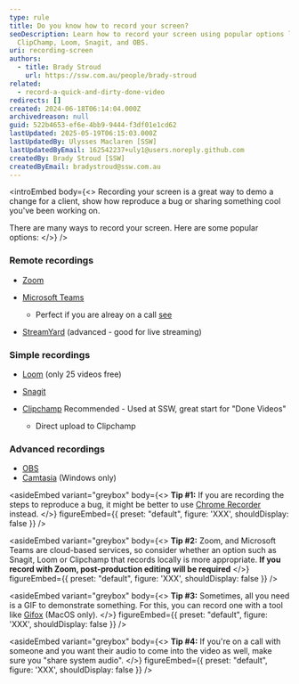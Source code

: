 ```yaml
---
type: rule
title: Do you know how to record your screen?
seoDescription: Learn how to record your screen using popular options like
  ClipChamp, Loom, Snagit, and OBS.
uri: recording-screen
authors:
  - title: Brady Stroud
    url: https://ssw.com.au/people/brady-stroud
related:
  - record-a-quick-and-dirty-done-video
redirects: []
created: 2024-06-18T06:14:04.000Z
archivedreason: null
guid: 522b4653-ef6e-4bb9-9444-f3df01e1cd62
lastUpdated: 2025-05-19T06:15:03.000Z
lastUpdatedBy: Ulysses Maclaren [SSW]
lastUpdatedByEmail: 162542237+uly1@users.noreply.github.com
createdBy: Brady Stroud [SSW]
createdByEmail: bradystroud@ssw.com.au
---
```

<introEmbed
  body={<>
Recording your screen is a great way to demo a change for a client, show how reproduce a bug or sharing something cool you've been working on.

There are many ways to record your screen. Here are some popular options:
  </>}
/>
### Remote recordings

* [Zoom](https://zoom.us)
* [Microsoft Teams](https://www.microsoft.com/en-au/microsoft-teams?WT.mc_id=M365-MVP-33518)

  * Perfect if you are alreay on a call [see](/record-teams-meetings)
* [StreamYard](https://streamyard.com) (advanced - good for live streaming)

### Simple recordings

* [Loom](https://www.loom.com) (only 25 videos free)
* [Snagit](https://www.techsmith.com/screen-capture.html)
* [Clipchamp](https://clipchamp.com/en/) Recommended - Used at SSW, great start for "Done Videos"

  * Direct upload to Clipchamp

### Advanced recordings

* [OBS](https://obsproject.com/)
* [Camtasia](https://www.techsmith.com/store/camtasia) (Windows only)

<asideEmbed
  variant="greybox"
  body={<>
    **Tip #1:** If you are recording the steps to reproduce a bug, it might be better to use [Chrome Recorder](https://developer.chrome.com/docs/devtools/recorder) instead.
  </>}
  figureEmbed={{
    preset: "default",
    figure: 'XXX',
    shouldDisplay: false
  }}
/>

<asideEmbed
  variant="greybox"
  body={<>
    **Tip #2:** Zoom, and Microsoft Teams are cloud-based services, so consider whether an option such as Snagit, Loom or Clipchamp that records locally is more appropriate. **If you record with Zoom, post-production editing will be required**
  </>}
  figureEmbed={{
    preset: "default",
    figure: 'XXX',
    shouldDisplay: false
  }}
/>

<asideEmbed
  variant="greybox"
  body={<>
    **Tip #3:** Sometimes, all you need is a GIF to demonstrate something. For this, you can record one with a tool like [Gifox](https://gifox.app/) (MacOS only).
  </>}
  figureEmbed={{
    preset: "default",
    figure: 'XXX',
    shouldDisplay: false
  }}
/>

<asideEmbed
  variant="greybox"
  body={<>
    **Tip #4:** If you're on a call with someone and you want their audio to come into the video as well, make sure you "share system audio".
  </>}
  figureEmbed={{
    preset: "default",
    figure: 'XXX',
    shouldDisplay: false
  }}
/>
